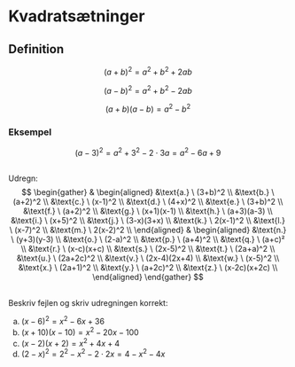 # Kvadratsætninger

## Definition
$$
(a+b)^2 = a^2+b^2+2ab
\tag{K.1}
$$

$$
(a-b)^2 = a^2+b^2-2ab
\tag{K.2}
$$

$$
(a+b)(a-b) = a^2-b^2
\tag{K.3}
$$

::: {.callout-tip}
### Eksempel

$$
(a-3)^2 = a^2 + 3^2 - 2\cdot 3a = a^2-6a+9
$$

:::

##
Udregn:
$$
\begin{gather}
&
\begin{aligned}
&\text{a.} \ (3+b)^2 \\
&\text{b.} \ (a+2)^2 \\
&\text{c.} \ (x-1)^2 \\
&\text{d.} \ (4+x)^2 \\
&\text{e.} \ (3+b)^2 \\
&\text{f.} \ (a+2)^2 \\
&\text{g.} \ (x+1)(x-1) \\
&\text{h.} \ (a+3)(a-3) \\
&\text{i.} \ (x+5)^2 \\ 
&\text{j.} \ (3-x)(3+x) \\
&\text{k.} \ 2(x-1)^2 \\
&\text{l.} \ (x-7)^2 \\
&\text{m.} \ 2(x-2)^2 \\
\end{aligned}
& 
\begin{aligned}
&\text{n.} \ (y+3)(y-3) \\
&\text{o.} \ (2-a)^2 \\
&\text{p.} \ (a+4)^2 \\
&\text{q.} \ (a+c)² \\
&\text{r.} \ (x-c)(x+c) \\
&\text{s.} \ (2x-5)^2 \\
&\text{t.} \ (2a+a)^2 \\
&\text{u.} \ (2a+2c)^2 \\
&\text{v.} \ (2x-4)(2x+4) \\
&\text{w.} \ (x-5)^2 \\
&\text{x.} \ (2a+1)^2 \\
&\text{y.} \ (a+2c)^2 \\
&\text{z.} \ (x-2c)(x+2c) \\
\end{aligned}
\end{gather}
$$

##
Beskriv fejlen og skriv udregningen korrekt:

a. $(x-6)^2 = x^2-6x+36$
b. $(x+10)(x-10) = x^2 - 20x - 100$
c. $(x-2)(x+2)=x^2+4x+4$
d. $(2-x)^2=2^2-x^2-2\cdot 2x=4-x^2-4x$
